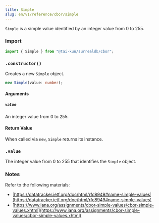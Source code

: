 ```yaml
---
title: Simple
slug: en/v1/reference/cbor/simple
---
```



`Simple` is a simple value identified by an integer value from 0 to 255.

### Import

```ts
import { Simple } from "@tai-kun/surrealdb/cbor";
```

### `.constructor()`

Creates a new `Simple` object.

```ts
new Simple(value: number);
```

#### Arguments

##### `value`

An integer value from 0 to 255.

#### Return Value

When called via `new`, `Simple` returns its instance.

### `.value` <Badge variant="instance" /><Badge variant="property" />

The integer value from 0 to 255 that identifies the `Simple` object.

### Notes

Refer to the following materials:

- [https://datatracker.ietf.org/doc/html/rfc8949#name-simple-values](https://datatracker.ietf.org/doc/html/rfc8949#name-simple-values)
- [https://www.iana.org/assignments/cbor-simple-values/cbor-simple-values.xhtml](https://www.iana.org/assignments/cbor-simple-values/cbor-simple-values.xhtml)
